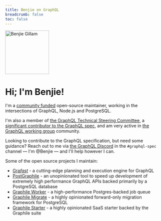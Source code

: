 ```yaml
---
title: Benjie on GraphQL
breadcrumb: false
toc: false
---
```



<p style={{ textAlign: "center" }}>
  <Image
    width="140"
    height="140"
    style={{ display: "inline-block", borderRadius: "50%", overflow: "hidden" }}
    src="/img/avatar.jpg"
    alt="Benjie Gillam"
  />
</p>

# Hi; I'm Benjie!

I'm a [community funded](https://github.com/sponsors/benjie) open-source
maintainer, working in the intersections of GraphQL, Node.js and PostgreSQL.

I'm also a member of [the GraphQL Technical Steering
Committee](https://github.com/graphql/graphql-wg/blob/main/GraphQL-TSC.md#tsc-members),
a [significant contributor to the GraphQL
spec](https://github.com/graphql/graphql-spec/graphs/contributors), and am very
active in [the GraphQL working group](https://github.com/graphql/graphql-wg/graphs/contributors) community.

Looking to contribute to the GraphQL specification, but need some guidance?
Reach out to me via [the GraphQL Discord](https://discord.graphql.org) in the
`#graphql-spec` channel — I'm @Benjie — and I'll help however I can.

Some of the open source projects I maintain:

- [Gra*fast*](https://grafast.org) - a cutting-edge planning and execution engine for GraphQL
- [PostGraphile](https://postgraphile.org) - an unopinionated tool to speed up development of extremely high performance GraphQL APIs backed primarily by a PostgreSQL database
- [Graphile Worker](https://github.com/graphile/worker) - a high-performance Postgres-backed job queue
- [Graphile Migrate](https://github.com/graphile/migrate) - a highly opinionated forward-only migration framework for PostgreSQL
- [Graphile Starter](https://github.com/graphile/starter) - a highly opinionated SaaS starter backed by the Graphile suite
